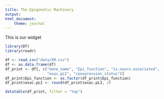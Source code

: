 ```yaml
---
title: The Epigenetic Machinery
output:
html_document:
    theme: journal
---
```


This is our widget

```r
library(DT)
library(readr)
```

```r
df <- read_csv("data/EM.csv")
df <- as.data.frame(df)
df_print <- df[, c("Gene_name", "Epi_function", "is.neuro.associated",
                   "exac.pLI", "coexpression_status")]
df_print$Epi_function <- as.factor(df_print$Epi_function)
df_print$exac.pLI <- round(df_print$exac.pLI, 2)

```

```r
datatable(df_print, filter = "top")
```
